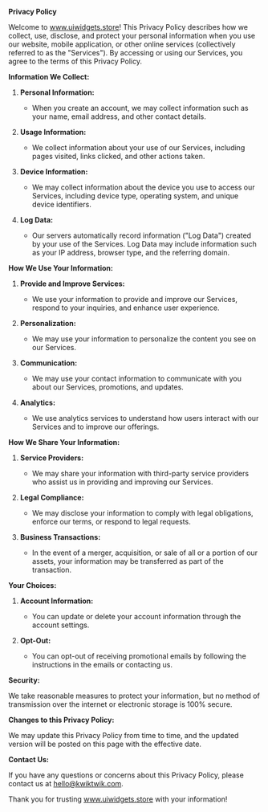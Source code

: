 **Privacy Policy**

Welcome to www.uiwidgets.store! This Privacy Policy describes how we collect, use, disclose, and protect your personal information when you use our website, mobile application, or other online services (collectively referred to as the "Services"). By accessing or using our Services, you agree to the terms of this Privacy Policy.

**Information We Collect:**

1. **Personal Information:**

   - When you create an account, we may collect information such as your name, email address, and other contact details.

2. **Usage Information:**

   - We collect information about your use of our Services, including pages visited, links clicked, and other actions taken.

3. **Device Information:**

   - We may collect information about the device you use to access our Services, including device type, operating system, and unique device identifiers.

4. **Log Data:**
   - Our servers automatically record information ("Log Data") created by your use of the Services. Log Data may include information such as your IP address, browser type, and the referring domain.

**How We Use Your Information:**

1. **Provide and Improve Services:**

   - We use your information to provide and improve our Services, respond to your inquiries, and enhance user experience.

2. **Personalization:**

   - We may use your information to personalize the content you see on our Services.

3. **Communication:**

   - We may use your contact information to communicate with you about our Services, promotions, and updates.

4. **Analytics:**
   - We use analytics services to understand how users interact with our Services and to improve our offerings.

**How We Share Your Information:**

1. **Service Providers:**

   - We may share your information with third-party service providers who assist us in providing and improving our Services.

2. **Legal Compliance:**

   - We may disclose your information to comply with legal obligations, enforce our terms, or respond to legal requests.

3. **Business Transactions:**
   - In the event of a merger, acquisition, or sale of all or a portion of our assets, your information may be transferred as part of the transaction.

**Your Choices:**

1. **Account Information:**

   - You can update or delete your account information through the account settings.

2. **Opt-Out:**
   - You can opt-out of receiving promotional emails by following the instructions in the emails or contacting us.

**Security:**

We take reasonable measures to protect your information, but no method of transmission over the internet or electronic storage is 100% secure.

**Changes to this Privacy Policy:**

We may update this Privacy Policy from time to time, and the updated version will be posted on this page with the effective date.

**Contact Us:**

If you have any questions or concerns about this Privacy Policy, please contact us at hello@kwiktwik.com.

Thank you for trusting www.uiwidgets.store with your information!
